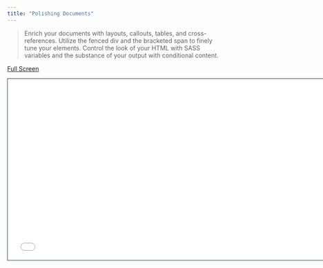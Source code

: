 ```yaml
---
title: "Polishing Documents"
---
```


> Enrich your documents with layouts, callouts, tables, and cross-references. Utilize the fenced div and the bracketed span to finely tune your elements. Control the look of your HTML with SASS variables and the substance of your output with conditional content.

[Full Screen](slides.qmd)

```{=html}
<iframe class="slide-deck" src="slides.html" height="420" width="747" style="border: 1px solid #2e3846;"></iframe>
```